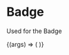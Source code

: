 

<Meta title='Components/Badge' component={Badge} />

# Badge

Used for the Badge

<Canvas>
  <Story
    name='Details'
    argTypes={{ 
        type: {
            description: 'Type of the badge',
            control: {
                type: 'select',
                options: ['international', 'domestic']
            },
             table: {
                defaultValue: { summary: 'international' },
            },
        },
    }}
    args={{
        type: 'international'
    }}
  >
    {(args) => (
      <Badge {...args}/>
    )}
  </Story>
</Canvas>



